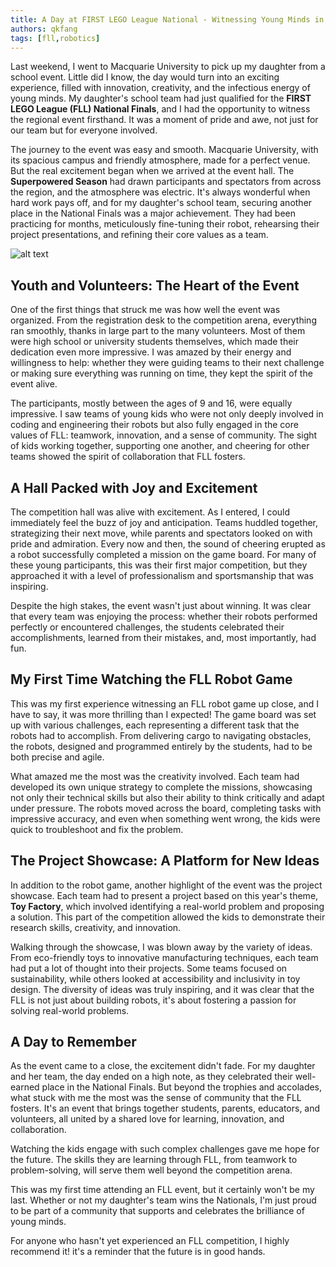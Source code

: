 ```yaml
---
title: A Day at FIRST LEGO League National - Witnessing Young Minds in Action
authors: qkfang
tags: [fll,robotics]
---
```



Last weekend, I went to Macquarie University to pick up my daughter from a school event. Little did I know, the day would turn into an exciting experience, filled with innovation, creativity, and the infectious energy of young minds. My daughter's school team had just qualified for the **FIRST LEGO League (FLL) National Finals**, and I had the opportunity to witness the regional event firsthand. It was a moment of pride and awe, not just for our team but for everyone involved.

The journey to the event was easy and smooth. Macquarie University, with its spacious campus and friendly atmosphere, made for a perfect venue. But the real excitement began when we arrived at the event hall. The **Superpowered Season** had drawn participants and spectators from across the region, and the atmosphere was electric. It's always wonderful when hard work pays off, and for my daughter's school team, securing another place in the National Finals was a major achievement. They had been practicing for months, meticulously fine-tuning their robot, rehearsing their project presentations, and refining their core values as a team.

![alt text](images/fll-superpowered-kit.jpg)

## Youth and Volunteers: The Heart of the Event

One of the first things that struck me was how well the event was organized. From the registration desk to the competition arena, everything ran smoothly, thanks in large part to the many volunteers. Most of them were high school or university students themselves, which made their dedication even more impressive. I was amazed by their energy and willingness to help: whether they were guiding teams to their next challenge or making sure everything was running on time, they kept the spirit of the event alive.

The participants, mostly between the ages of 9 and 16, were equally impressive. I saw teams of young kids who were not only deeply involved in coding and engineering their robots but also fully engaged in the core values of FLL: teamwork, innovation, and a sense of community. The sight of kids working together, supporting one another, and cheering for other teams showed the spirit of collaboration that FLL fosters.

## A Hall Packed with Joy and Excitement

The competition hall was alive with excitement. As I entered, I could immediately feel the buzz of joy and anticipation. Teams huddled together, strategizing their next move, while parents and spectators looked on with pride and admiration. Every now and then, the sound of cheering erupted as a robot successfully completed a mission on the game board. For many of these young participants, this was their first major competition, but they approached it with a level of professionalism and sportsmanship that was inspiring.

Despite the high stakes, the event wasn't just about winning. It was clear that every team was enjoying the process: whether their robots performed perfectly or encountered challenges, the students celebrated their accomplishments, learned from their mistakes, and, most importantly, had fun.

## My First Time Watching the FLL Robot Game

This was my first experience witnessing an FLL robot game up close, and I have to say, it was more thrilling than I expected! The game board was set up with various challenges, each representing a different task that the robots had to accomplish. From delivering cargo to navigating obstacles, the robots, designed and programmed entirely by the students, had to be both precise and agile.

What amazed me the most was the creativity involved. Each team had developed its own unique strategy to complete the missions, showcasing not only their technical skills but also their ability to think critically and adapt under pressure. The robots moved across the board, completing tasks with impressive accuracy, and even when something went wrong, the kids were quick to troubleshoot and fix the problem.

## The Project Showcase: A Platform for New Ideas

In addition to the robot game, another highlight of the event was the project showcase. Each team had to present a project based on this year's theme, **Toy Factory**, which involved identifying a real-world problem and proposing a solution. This part of the competition allowed the kids to demonstrate their research skills, creativity, and innovation.

Walking through the showcase, I was blown away by the variety of ideas. From eco-friendly toys to innovative manufacturing techniques, each team had put a lot of thought into their projects. Some teams focused on sustainability, while others looked at accessibility and inclusivity in toy design. The diversity of ideas was truly inspiring, and it was clear that the FLL is not just about building robots, it's about fostering a passion for solving real-world problems.

## A Day to Remember

As the event came to a close, the excitement didn't fade. For my daughter and her team, the day ended on a high note, as they celebrated their well-earned place in the National Finals. But beyond the trophies and accolades, what stuck with me the most was the sense of community that the FLL fosters. It's an event that brings together students, parents, educators, and volunteers, all united by a shared love for learning, innovation, and collaboration.

Watching the kids engage with such complex challenges gave me hope for the future. The skills they are learning through FLL, from teamwork to problem-solving, will serve them well beyond the competition arena.

This was my first time attending an FLL event, but it certainly won't be my last. Whether or not my daughter's team wins the Nationals, I'm just proud to be part of a community that supports and celebrates the brilliance of young minds.

For anyone who hasn't yet experienced an FLL competition, I highly recommend it! it's a reminder that the future is in good hands.

